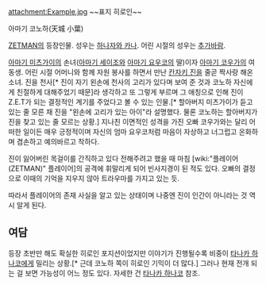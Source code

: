  
attachment:Example.jpg
~~표지 히로인~~ 

아마기 코노하(天城 小葉)

[[ZETMAN]]의 등장인물. 성우는 [[하나자와 카나]]. 어린 시절의 성우는 [[추가바람]].


[[아마기 미츠가이]]의 손녀([[아마기 세이조]]와  [[아마기 요우코]]의 딸)이자 [[아마기 코우가]]의 여동생. 
어린 시절 어머니와 함께 자원 봉사를 하면서 만난 [[칸자키 진]]을 줄곧 짝사랑 해온 소녀. 진을 천사[* 진이 자기 왼손에 천사의 고리가 있다며 보여 준 것과 코노하 자신에게 친절하게 대해주었기 때문]라 생각하고 또 그렇게 부르며 그 애칭으로 인해 진이 Z.E.T가 되는 결정적인 계기를 주었다고 볼 수 있는 인물.[* 할아버지 미츠가이가 듣고 있는 줄 모른 채 진을 "왼손에 고리가 있는 아이"라 설명했다. 물론 코노하는 할아버지가 진을 찾고 있는 줄 모르는 상황.] 지나친 이면적인 성격을 가진 오빠 코우가와는 달리 어떠한 일이든 매우 긍정적이며 자신의 엄마 요우코처럼 마음이 자상하고 너그럽고 온화하며 겸손하고 예의바르고 착하다. 

진이 잃어버린 목걸이를 간직하고 있다 전해주려고 했을 때 마침 [wiki:"플레이어(ZETMAN)" 플레이어]의 공격에 휘말리게 되어 빈사지경이 된 적도 있다. 오빠의 결정으로 이때의 기억을 지우지 않아 트라우마를 가지고 있는 듯.

따라서 플레이어의 존재 사실을 알고 있는 상태이며 나중엔 진이 인간이 아니라는 것 역시 알게 된다.

== 여담 ==
등장 초반만 해도 확실한 히로인 포지션이었지만 이야기가 진행될수록 비중이 [[타나카 하나코]]에게 밀리는 상황.[* 근데 코노하 쪽이 히로인 기믹이 더 많다.] 그러나 현재 전개 되는 걸 보면 가능성이 어느 정도 있다. 자세한 건 [[타나카 하나코]] 참조.

